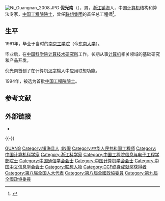 {{expand|time=2018-05-29T01:52:02+00:00}}
{{refimprove|time=2018-05-29T01:36:21+00:00}}
[[File:Ni_Guangnan_2008.JPG|thumb]]
'''倪光南'''（{{bd|1939年|8月|catIdx=N倪}}），男，[[浙江|浙江]][[镇海县|镇海]]人，中国[[计算机|计算机]]结构和算法专家，[[中国工程院院士|中国工程院院士]]，曾任[[联想集团|联想集团]]的首任总工程师<ref>{{cite web |url=http://tech.sina.com.cn/news/it/1999-9-2/5668.shtml |title=联想高层变动，倪光南被解聘 |date= |accessdate= |archive-date=2018-04-27 |archive-url=https://web.archive.org/web/20180427183949/http://tech.sina.com.cn/news/it/1999-9-2/5668.shtml |dead-url=no }}</ref>。

== 生平 ==
1961年，毕业于当时的[[南京工学院|南京工学院]]（今[[东南大学|东南大学]]）。

毕业后，在[[中国科学院计算技术研究所|中国科学院计算技术研究所]]工作。长期从事[[计算机|计算机]]相关领域的基础研究和产品开发。

倪光南首创了在计算机[[汉字|汉字]]输入中应用联想功能。

1994年，被选为首批[[中国工程院院士|中国工程院院士]]。

== 参考文献 ==
{{Reflist}}

== 外部链接 ==
*{{Sinaweibo|倪光南院士}}

{{-}}
{{中国通信学会会士}}
{{中国计算机学会会士}}
{{中国中文信息学会会士}}
{{中国工程院信息与电子工程学部院士}}
{{CCF终身成就奖获得者}}

{{Authority control}}
{{DEFAULTSORT:N}}
[[Category:倪姓|GUANG]]
[[Category:镇海县人|Category:镇海县人]]
[[Category:东南大学校友|4N倪]]
[[Category:中华人民共和国工程师|Category:中华人民共和国工程师]]
[[Category:中国计算机科学家|Category:中国计算机科学家]]
[[Category:浙江科学家|Category:浙江科学家]]
[[Category:中国工程院信息与电子工程学部院士|Category:中国工程院信息与电子工程学部院士]]
[[Category:中国通信学会会士|Category:中国通信学会会士]]
[[Category:中国计算机学会会士|Category:中国计算机学会会士]]
[[Category:中国中文信息学会会士|Category:中国中文信息学会会士]]
[[Category:联想人物|Category:联想人物]]
[[Category:CCF终身成就奖获得者|Category:CCF终身成就奖获得者]]
[[Category:第八届全国人大代表|Category:第八届全国人大代表]]
[[Category:第八屆全國政協委員|Category:第八屆全國政協委員]]
[[Category:第九屆全國政協委員|Category:第九屆全國政協委員]]